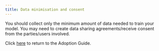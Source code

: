 ```yaml
---
title: Data minimisation and consent
---
```



You should collect only the minimum amount of data needed to train your model. You may need to create data sharing agreements/receive consent from the parties/users involved.

Click [here](/adoption-guide) to return to the Adoption Guide.
